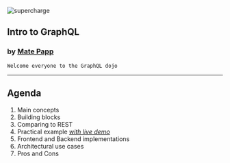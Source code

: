 
<Head>
  <title>Intro to GraphQL</title>
  <link rel="icon" type="image/png" href="favicon/favicon-32x32.png" sizes="32x32" />
  <link rel="icon" type="image/png" href="favicon/favicon-16x16.png" sizes="16x16" />
</Head>

![supercharge](https://supercharge.io/assets/logo-d2a1ce45f1c600fd348d21a2ef4174da.svg)

## Intro to GraphQL

### by [Mate Papp](https://twitter.com/matepappp)

```notes
Welcome everyone to the GraphQL dojo
```

---

## Agenda

1. Main concepts
2. Building blocks
3. Comparing to REST
4. Practical example [_with live demo_](https://eu1.prisma.sh/mate-papp-6c597a/intro-to-graphql/demo)
5. Frontend and Backend implementations
6. Architectural use cases
7. Pros and Cons
